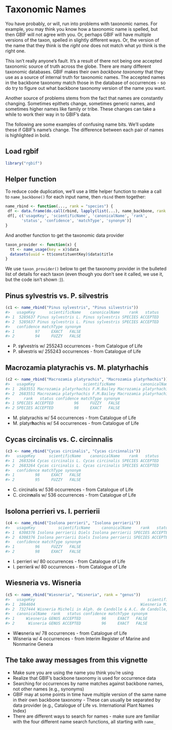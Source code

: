 <!--
%\VignetteEngine{knitr::knitr}
%\VignetteIndexEntry{Taxonomic Names}
%\VignetteEncoding{UTF-8}
-->



Taxonomic Names
===============

You have probably, or will, run into problems with taxonomic names. For example,
you may think you know how a taxonomic name is spelled, but then GBIF will not
agree with you. Or, perhaps GBIF will have multiple versions of the taxon,
spelled in slightly different ways. Or, the version of the name that they think
is the _right one_ does not match what yo think is the right one.

This isn't really anyone's fault. It's a result of there not being one accepted
taxonomic source of truth across the globe. There are many different taxonomic
databases. GBIF makes their own _backbone taxonomy_ that they use as a source
of internal truth for taxonomic names. The accepted names in the backbone taxonomy
match those in the database of occurrences - so do try to figure out what
backbone taxonomy version of the name you want.

Another source of problems stems from the fact that names are constantly changing.
Sometimes epithets change, sometimes generic names, and sometimes higher names
like family or tribe. These changes can take a while to work their way in to
GBIF's data.

The following are some examples of confusing name bits. We'll update these if
GBIF's name's change. The difference between each pair of names is highlighted
in bold.

## Load rgbif


```r
library("rgbif")
```

## Helper function

To reduce code duplication, we'll use a little helper function to make a call
to `name_backbone()` for each input name, then `rbind` them together:


```r
name_rbind <- function(..., rank = "species") {
 df <- data.frame(do.call(rbind, lapply(list(...), name_backbone, rank = rank)))
 df[, c('usageKey', 'scientificName', 'canonicalName', 'rank',
       'status', 'confidence', 'matchType', 'synonym')]
}
```

And another function to get the taxonomic data provider


```r
taxon_provider <- function(x) {
  tt <- name_usage(key = x)$data
  datasets(uuid = tt$constituentKey)$data$title
}
```

We use `taxon_provider()` below to get the taxonomy provider in the bulleted list of details
for each taxon (even though you don't see it called, we use it, but the code isn't shown :)).

## Pinus sylvestris vs. P. silvestris


```r
(c1 <- name_rbind("Pinus sylvestris", "Pinus silvestris"))
#>   usageKey      scientificName    canonicalName    rank   status
#> 1  5285637 Pinus sylvestris L. Pinus sylvestris SPECIES ACCEPTED
#> 2  5285637 Pinus sylvestris L. Pinus sylvestris SPECIES ACCEPTED
#>   confidence matchType synonym
#> 1         97     EXACT   FALSE
#> 2         94     FUZZY   FALSE
```

* P. s<b>y</b>lvestris w/ 255243 occurrences - from Catalogue of Life
* P. s<b>i</b>lvestris w/ 255243 occurrences - from Catalogue of Life

## Macrozamia platyrachis vs. M. platyrhachis


```r
(c2 <- name_rbind("Macrozamia platyrachis", "Macrozamia platyrhachis"))
#>   usageKey                     scientificName           canonicalName
#> 1  2683551 Macrozamia platyrhachis F.M.Bailey Macrozamia platyrhachis
#> 2  2683551 Macrozamia platyrhachis F.M.Bailey Macrozamia platyrhachis
#>      rank   status confidence matchType synonym
#> 1 SPECIES ACCEPTED         96     FUZZY   FALSE
#> 2 SPECIES ACCEPTED         98     EXACT   FALSE
```

* M. platyrachis w/ 54 occurrences - from Catalogue of Life
* M. platyr<b>h</b>achis w/ 54 occurrences - from Catalogue of Life

## Cycas circinalis vs. C. circinnalis


```r
(c3 <- name_rbind("Cycas circinalis", "Cycas circinnalis"))
#>   usageKey      scientificName    canonicalName    rank   status
#> 1  2683264 Cycas circinalis L. Cycas circinalis SPECIES ACCEPTED
#> 2  2683264 Cycas circinalis L. Cycas circinalis SPECIES ACCEPTED
#>   confidence matchType synonym
#> 1         98     EXACT   FALSE
#> 2         95     FUZZY   FALSE
```

* C. circinalis w/ 536 occurrences - from Catalogue of Life
* C. circin<b>n</b>alis w/ 536 occurrences - from Catalogue of Life

## Isolona perrieri vs. I. perrierii


```r
(c4 <- name_rbind("Isolona perrieri", "Isolona perrierii"))
#>   usageKey          scientificName     canonicalName    rank   status
#> 1  6308376 Isolona perrierii Diels Isolona perrierii SPECIES ACCEPTED
#> 2  6308376 Isolona perrierii Diels Isolona perrierii SPECIES ACCEPTED
#>   confidence matchType synonym
#> 1         96     FUZZY   FALSE
#> 2         98     EXACT   FALSE
```

* I. perrieri w/ 80 occurrences - from Catalogue of Life
* I. perrieri<b>i</b> w/ 80 occurrences - from Catalogue of Life

## Wiesneria vs. Wisneria


```r
(c5 <- name_rbind("Wiesneria", "Wisneria", rank = "genus"))
#>   usageKey                                                 scientificName
#> 1  2864604                                              Wiesneria Micheli
#> 2  7327444 Wisneria Micheli in Alph. de Candolle & A.C. de Candolle, 1881
#>   canonicalName  rank   status confidence matchType synonym
#> 1     Wiesneria GENUS ACCEPTED         96     EXACT   FALSE
#> 2      Wisneria GENUS ACCEPTED         96     EXACT   FALSE
```

* Wi<b>e</b>sneria w/ 78 occurrences - from Catalogue of Life
* Wisneria w/ 4 occurrences - from Interim Register of Marine and Nonmarine Genera

## The take away messages from this vignette

* Make sure you are using the name you think you're using
* Realize that GBIF's backbone taxonomy is used for occurrence data
* Searching for occurrences by name matches against backbone names, 
not other names (e.g., synonyms)
* GBIF may at some points in time have multiple version of the same name in their own backbone taxonomy - These can usually be separated by data provider (e.g., Catalogue of Life vs. International Plant Names Index)
* There are different ways to search for names - make sure are familiar 
with the four different name search functions, all starting with 
`name_`
